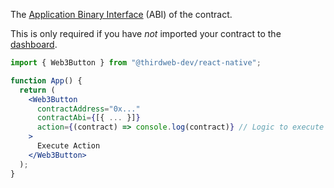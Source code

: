 The [Application Binary Interface](https://docs.soliditylang.org/en/v0.8.17/abi-spec.html) (ABI) of the contract.

This is only required if you have _not_ imported your contract to the [dashboard](https://thirdweb.com/dashboard).

```jsx
import { Web3Button } from "@thirdweb-dev/react-native";

function App() {
  return (
    <Web3Button
      contractAddress="0x..."
      contractAbi={[{ ... }]}
      action={(contract) => console.log(contract)} // Logic to execute when clicked
    >
      Execute Action
    </Web3Button>
  );
}
```
